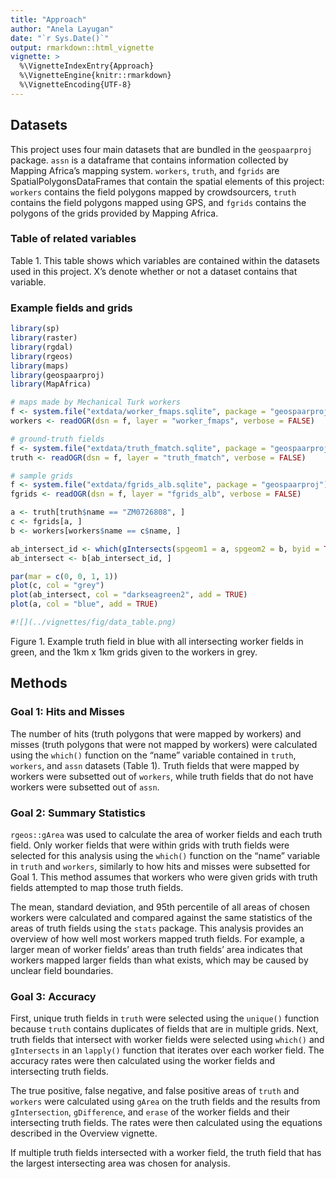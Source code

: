 ```yaml
---
title: "Approach"
author: "Anela Layugan"
date: "`r Sys.Date()`"
output: rmarkdown::html_vignette
vignette: >
  %\VignetteIndexEntry{Approach}
  %\VignetteEngine{knitr::rmarkdown}
  %\VignetteEncoding{UTF-8}
---
```


## Datasets
This project uses four main datasets that are bundled in the `geospaarproj` package. `assn` is a dataframe that contains information collected by Mapping Africa's mapping system. `workers`, `truth`, and `fgrids` are SpatialPolygonsDataFrames that contain the spatial elements of this project: `workers` contains the field polygons mapped by crowdsourcers, `truth` contains the field polygons mapped using GPS, and `fgrids` contains the polygons of the grids provided by Mapping Africa.

### Table of related variables


Table 1. This table shows which variables are contained within the datasets used in this project. X's denote whether or not a dataset contains that variable.  

### Example fields and grids
```r
library(sp)
library(raster)
library(rgdal)
library(rgeos)
library(maps)
library(geospaarproj)
library(MapAfrica)

# maps made by Mechanical Turk workers
f <- system.file("extdata/worker_fmaps.sqlite", package = "geospaarproj")
workers <- readOGR(dsn = f, layer = "worker_fmaps", verbose = FALSE)

# ground-truth fields
f <- system.file("extdata/truth_fmatch.sqlite", package = "geospaarproj")
truth <- readOGR(dsn = f, layer = "truth_fmatch", verbose = FALSE)

# sample grids
f <- system.file("extdata/fgrids_alb.sqlite", package = "geospaarproj")
fgrids <- readOGR(dsn = f, layer = "fgrids_alb", verbose = FALSE)

a <- truth[truth$name == "ZM0726808", ]
c <- fgrids[a, ]
b <- workers[workers$name == c$name, ]

ab_intersect_id <- which(gIntersects(spgeom1 = a, spgeom2 = b, byid = TRUE))
ab_intersect <- b[ab_intersect_id, ]

par(mar = c(0, 0, 1, 1))
plot(c, col = "grey")
plot(ab_intersect, col = "darkseagreen2", add = TRUE)
plot(a, col = "blue", add = TRUE)

#![](../vignettes/fig/data_table.png)
```

Figure 1. Example truth field in blue with all intersecting worker fields in green, and the 1km x 1km grids given to the workers in grey.

## Methods
### Goal 1: Hits and Misses
The number of hits (truth polygons that were mapped by workers) and misses (truth polygons that were not mapped by workers) were calculated using the `which()` function on the "name" variable contained in `truth`, `workers`, and `assn` datasets (Table 1). Truth fields that were mapped by workers were subsetted out of `workers`, while truth fields that do not have workers were subsetted out of `assn`.

### Goal 2: Summary Statistics
`rgeos::gArea` was used to calculate the area of worker fields and each truth field. Only worker fields that were within grids with truth fields were selected for this analysis using the `which()` function on the "name" variable in `truth` and `workers`, similarly to how hits and misses were subsetted for Goal 1. This method assumes that workers who were given grids with truth fields attempted to map those truth fields.

The mean, standard deviation, and 95th percentile of all areas of chosen workers were calculated and compared against the same statistics of the areas of truth fields using the `stats` package. This analysis provides an overview of how well most workers mapped truth fields. For example, a larger mean of worker fields' areas than truth fields' area indicates that workers mapped larger fields than what exists, which may be caused by unclear field boundaries.

### Goal 3: Accuracy
First, unique truth fields in `truth` were selected using the `unique()` function because `truth` contains duplicates of fields that are in multiple grids. Next, truth fields that intersect with worker fields were selected using `which()` and `gIntersects` in an `lapply()` function that iterates over each worker field. The accuracy rates were then calculated using the worker fields and intersecting truth fields.

The true positive, false negative, and false positive areas of `truth` and `workers` were calculated using `gArea` on the truth fields and the results from `gIntersection`, `gDifference`, and `erase` of the worker fields and their intersecting truth fields. The rates were then calculated using the equations described in the Overview vignette.

If multiple truth fields intersected with a worker field, the truth field that has the largest intersecting area was chosen for analysis.
